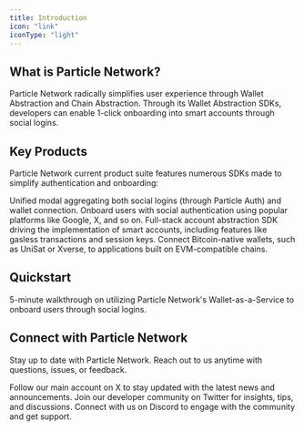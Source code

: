 ```yaml
---
title: Introduction  
icon: "link"
iconType: "light"
---
```


## What is Particle Network?

Particle Network radically simplifies user experience through Wallet Abstraction and Chain Abstraction. Through its Wallet Abstraction SDKs, developers can enable 1-click onboarding into smart accounts through social logins.

## Key Products

Particle Network current product suite features numerous SDKs made to simplify authentication and onboarding:

<CardGroup cols={2}>
  <Card title="Particle Connect" icon="link" href="../api-reference/connect">
    Unified modal aggregating both social logins (through Particle Auth) and wallet connection.
  </Card>
  <Card title="Particle Auth" icon="shield" href="../api-reference/auth">
     Onboard users with social authentication using popular platforms like Google, X, and so on.
  </Card>
  <Card title="Account Abstraction" icon="credit-card" href="../api-reference/aa">
    Full-stack account abstraction SDK driving the implementation of smart accounts, including features like gasless transactions and session keys.
  </Card>
  <Card title="BTC Connect" icon="btc" href="../api-reference/btc">
     Connect Bitcoin-native wallets, such as UniSat or Xverse, to applications built on EVM-compatible chains.
  </Card>
</CardGroup>

## Quickstart

  <Card title="Integrate Wallet-as-a-Service" icon="code" href="/guides/quickstart/waas/web-quickstart">
    5-minute walkthrough on utilizing Particle Network's Wallet-as-a-Service to onboard users through social logins.
  </Card>


## Connect with Particle Network

Stay up to date with Particle Network. Reach out to us anytime with questions, issues, or feedback.

<CardGroup cols={3}>
  <Card title="@ParticleNtwrk" icon="x-twitter" href="https://x.com/ParticleNtwrk">
    Follow our main account on X to stay updated with the latest news and announcements.
  </Card>
  <Card title="@ParticleBuild" icon="x-twitter" href="https://x.com/ParticleBuild">
    Join our developer community on Twitter for insights, tips, and discussions.
  </Card>
  <Card title="Discord" icon="discord" href="https://discord.gg/particlenetwork">
    Connect with us on Discord to engage with the community and get support.
  </Card>
</CardGroup>
